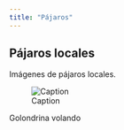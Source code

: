 ```yaml
---
title: "Pájaros"
---
```


## Pájaros locales

Imágenes de pájaros locales.

![Caption](Orenetes-Sant-Quirze-e1428942933854.webp)

::: callout
Golondrina volando
:::

